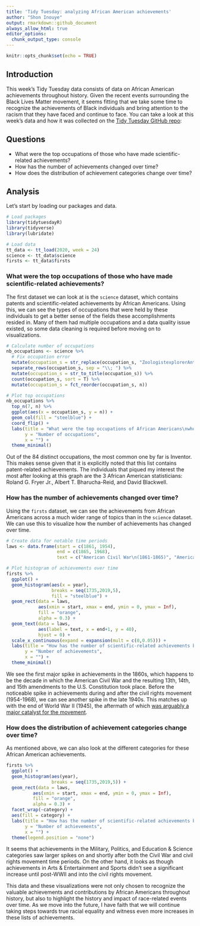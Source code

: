 ```yaml
---
title: 'Tidy Tuesday: analyzing African American achievements'
author: "Shon Inouye"
output: rmarkdown::github_document
always_allow_html: true
editor_options: 
  chunk_output_type: console
---
```


```r
knitr::opts_chunk$set(echo = TRUE)
```

## Introduction

This week's Tidy Tuesday data consists of data on African American achievements throughout history. Given the recent events surrounding the Black Lives Matter movement, it seems fitting that we take some time to recognize the achievements of Black individuals and bring attention to the racism that they have faced and continue to face. You can take a look at this week's data and how it was collected on the [Tidy Tuesday GitHub repo](https://github.com/rfordatascience/tidytuesday/blob/master/data/2020/2020-06-09/readme.md):

## Questions

* What were the top occupations of those who have made scientific-related achievements?
* How has the number of achievements changed over time?
* How does the distribution of achievement categories change over time?

## Analysis

Let's start by loading our packages and data. 

```r
# Load packages
library(tidytuesdayR)
library(tidyverse)
library(lubridate)

# Load data
tt_data <- tt_load(2020, week = 24)
science <- tt_data$science
firsts <- tt_data$firsts
```

### What were the top occupations of those who have made scientific-related achievements?

The first dataset we can look at is the `science` dataset, which contains patents and scientific-related achievements by African Americans. Using this, we can see the types of occupations that were held by these individuals to get a better sense of the fields these accomplishments resided in. Many of them had multiple occupations and a data quality issue existed, so some data cleaning is required before moving on to visualizations.

```r
# Calculate number of occupations
nb_occupations <- science %>% 
  # Fix occupation error
  mutate(occupation_s = str_replace(occupation_s, "ZoologistexplorerAnthropologist", "Zoologist; explorer; Anthropologist")) %>% 
  separate_rows(occupation_s, sep = "\\; ") %>% 
  mutate(occupation_s = str_to_title(occupation_s)) %>% 
  count(occupation_s, sort = T) %>% 
  mutate(occupation_s = fct_reorder(occupation_s, n))

# Plot top occupations
nb_occupations %>% 
  top_n(7, n) %>% 
  ggplot(aes(x = occupation_s, y = n)) +
  geom_col(fill = "steelblue") + 
  coord_flip() + 
  labs(title = "What were the top occupations of African Americans\nwho made scientific-related achievements?",
       y = "Number of occupations",
       x = "") +
  theme_minimal()
```

Out of the 84 distinct occupations, the most common one by far is Inventor. This makes sense given that it is explicitly noted that this list contains patent-related achievements. The individuals that piqued my interest the most after looking at this graph are the 3 African American statisticians: Roland G. Fryer Jr., Albert T. Bharucha-Reid, and David Blackwell.

### How has the number of achievements changed over time?

Using the `firsts` dataset, we can see the achievements from African Americans across a much wider range of topics than in the `science` dataset. We can use this to visualize how the number of achievements has changed over time.

```r
# Create data for notable time periods
laws <- data.frame(start = c(1861, 1954),
                   end = c(1865, 1968),
                   text = c("American Civil War\n(1861-1865)", "American Civil Rights\nMovement (1954-1968)"))

# Plot histogram of achievements over time
firsts %>% 
  ggplot() + 
  geom_histogram(aes(x = year),
                 breaks = seq(1735,2019,5),
                 fill = "steelblue") + 
  geom_rect(data = laws, 
            aes(xmin = start, xmax = end, ymin = 0, ymax = Inf),
            fill = "orange",
            alpha = 0.3) +
  geom_text(data = laws, 
            aes(label = text, x = end+1, y = 40),
            hjust = 0) + 
  scale_x_continuous(expand = expansion(mult = c(0,0.05))) +
  labs(title = "How has the number of scientific-related achievements by African Americans changed over time?",
       y = "Number of achievements",
       x = "") +
  theme_minimal()
```

We see the first major spike in achievements in the 1860s, which happens to be the decade in which the American Civil War and the resulting 13th, 14th, and 15th amendments to the U.S. Constitution took place. Before the noticeable spike in achievements during and after the civil rights movement (1954-1968), we can see another spike in the late 1940s. This matches up with the end of World War II (1945), the aftermath of which [was arguably a major catalyst for the movement](https://www.history.com/news/did-world-war-ii-launch-the-civil-rights-movement).


### How does the distribution of achievement categories change over time?

As mentioned above, we can also look at the different categories for these African American achievements.

```r
firsts %>% 
  ggplot() + 
  geom_histogram(aes(year),
                 breaks = seq(1735,2019,5)) + 
  geom_rect(data = laws, 
          aes(xmin = start, xmax = end, ymin = 0, ymax = Inf),
          fill = "orange",
          alpha = 0.3) +
  facet_wrap(~category) + 
  aes(fill = category) +
  labs(title = "How has the number of scientific-related achievements by African Americans\nchanged over time?",
       y = "Number of achievements",
       x = "") +
  theme(legend.position = "none") 
```

It seems that achievements in the Military, Politics, and Education & Science categories saw larger spikes on and shortly after both the Civil War and civil rights movement time periods. On the other hand, it looks as though achievements in Arts & Entertainment and Sports didn't see a significant increase until post-WWII and into the civil rights movement.

This data and these visualizations were not only chosen to recognize the valuable achievements and contributions by African Americans throughout history, but also to highlight the history and impact of race-related events over time. As we move into the future, I have faith that we will continue taking steps towards true racial equality and witness even more increases in these lists of achievements.